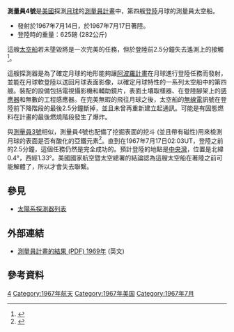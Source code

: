 {{NoteTA
|G1=Astronomy
|T=zh-hans:勘测者4号; zh-hant:測量員4號;
|1=zh-hans:勘测者; zh-hant:測量員;
}}
{{Infobox Spacecraft
|Name=測量員4號
|Image=[[Image:Surveyor_NASA_lunar_lander.jpg|275px]]
|Caption=地球上的測量員模型
|Organization=[[美國國家航空暨太空總署|美國國家航空暨太空總署]]
|Major_Contractors= [[休斯飛機公司|休斯飛機公司]]
|Mission_Type=登陸
|Satellite_of= [[月球|月球]]
|Launch= 1967年7月14日11:53:29 [[協調世界時|UTC]]
|Launch_Vehicle= [[擎天神-半人馬|擎天神-半人馬]]
|Decay=1967年7月17日 02:05:00 UTC撞擊月球<br> {{Lunar coords and quad cat|0.45|N|1.39|W}}
|Mission_Duration= 65 小時
|Mass= 282 公斤 (燃料用完後)
|NSSDC_ID= 1967-068A
}}
'''測量員4號'''是[[美國|美國]]探測[[月球|月球]]的[[測量員計畫|測量員計畫]]中，第四艘[[登陸者|登陸]]月球的測量員太空船。

*發射於1967年7月14日，於1967年7月17日著陸。
*登陸時的重量：625磅  (282公斤)

這艘[[太空船|太空船]]若未墬毀將是一次完美的任務，但於登陸前2.5分鐘失去遙測上的接觸<ref>{{Cite web |url=http://nssdc.gsfc.nasa.gov/nmc/spacecraftDisplay.do?id=1967-068A |title=存档副本 |access-date=2009-08-22 |archive-date=2011-10-17 |archive-url=https://web.archive.org/web/20111017023010/http://nssdc.gsfc.nasa.gov/nmc/spacecraftDisplay.do?id=1967-068A |dead-url=no }}</ref>。

這艘探測器是為了確定月球的地形能夠讓[[阿波羅計畫|阿波羅計畫]]在月球進行登陸任務而發射，並能在月球軟登陸以送回月球表面影像，以確定月球特性的一系列太空船中的第四艘。裝配的設備包括電視攝影機和輔助鏡片，表面土壤取樣器、在登陸腳架上的[[感應器|感應器]]和無數的工程感應器。在完美無瑕的飛往月球之後，太空船的[[無線電|無線電]]訊號在登陸前下降階段的最後2.5分鐘斷掉，並且未曾再重新建立起通訊。可能是有固態燃料在計畫的最後燃燒階段發生了爆炸。

與[[測量員3號|測量員3號]]相似，測量員4號也配備了挖掘表面的挖斗 (並且帶有磁性)用來檢測月球的表面是否有酸化的亞鐵元素<ref>{{Cite web |url=http://nssdc.gsfc.nasa.gov/nmc/experimentDisplay.do?id=1967-068A-02 |title=存档副本 |access-date=2009-08-22 |archive-date=2016-03-09 |archive-url=https://web.archive.org/web/20160309062605/http://nssdc.gsfc.nasa.gov/nmc/experimentDisplay.do?id=1967-068A-02 |dead-url=no }}</ref>。直到在1967年7月17日02:03UT，登陸之前的2.5分鐘，這個任務仍然是完全成功的。預計登陸的地點是[[中央灣|中央灣]]，位置是北緯0.4°，西經1.33°。美國國家航空暨太空總署的結論認為這艘太空船在著陸之前可能解體了，所以才會失去聯繫。

==參見==
*[[太陽系探測器列表|太陽系探測器列表]]

== 外部連結 ==
*[http://ntrs.nasa.gov/archive/nasa/casi.ntrs.nasa.gov/19690027073_1969027073.pdf 測量員計畫的結果 (PDF) 1969年] {{Wayback|url=http://ntrs.nasa.gov/archive/nasa/casi.ntrs.nasa.gov/19690027073_1969027073.pdf |date=20131224133303 }}(英文)

== 參考資料 ==
{{reflist}}
 
{{測量員計畫|before=[[測量員3號|測量員3號]]|after=[[測量員5號|測量員5號]]}}

{{月球任務}}
[[Category:測量員計畫|4]]
[[Category:1967年航天|Category:1967年航天]]
[[Category:1967年美国|Category:1967年美国]]
[[Category:1967年7月|Category:1967年7月]]
